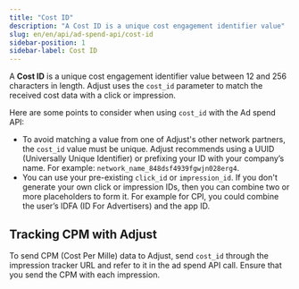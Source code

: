 ```yaml
---
title: "Cost ID"
description: "A Cost ID is a unique cost engagement identifier value"
slug: en/en/api/ad-spend-api/cost-id
sidebar-position: 1
sidebar-label: Cost ID
---
```


A **Cost ID** is a unique cost engagement identifier value between 12 and 256 characters in length. Adjust uses the `cost_id` parameter to match the received cost data with a click or impression.

Here are some points to consider when using `cost_id` with the Ad spend API:

* To avoid matching a value from one of Adjust's other network partners, the `cost_id` value must be unique. Adjust recommends using a <Abbr>UUID (Universally Unique Identifier)</Abbr> or prefixing your ID with your company’s name. For example: `network_name_848dsf4939fgwjn028erg4`.
* You can use your pre-existing `click_id` or `impression_id`. If you don't generate your own click or impression IDs, then you can combine two or more placeholders to form it. For example for CPI, you could combine the user’s <Abbr>IDFA (ID For Advertisers)</Abbr> and the app ID.

## Tracking CPM with Adjust

To send <Abbr>CPM (Cost Per Mille)</Abbr> data to Adjust, send `cost_id` through the impression tracker URL and refer to it in the ad spend API call. Ensure that you send the CPM with each impression.
